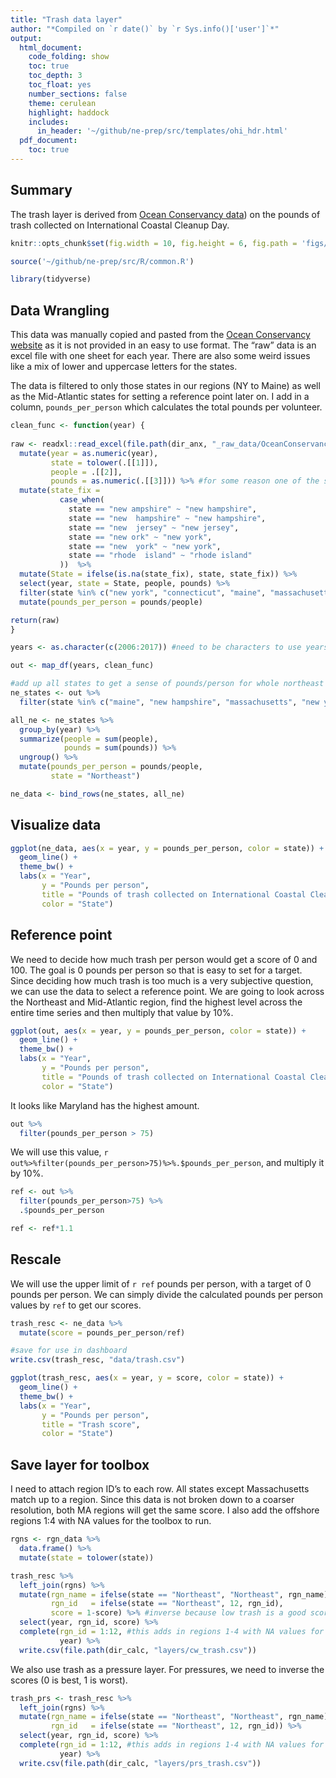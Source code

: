 ```yaml
---
title: "Trash data layer"
author: "*Compiled on `r date()` by `r Sys.info()['user']`*"
output: 
  html_document:
    code_folding: show
    toc: true
    toc_depth: 3
    toc_float: yes
    number_sections: false
    theme: cerulean
    highlight: haddock
    includes: 
      in_header: '~/github/ne-prep/src/templates/ohi_hdr.html'
  pdf_document:
    toc: true
---
```


## Summary

The trash layer is derived from [Ocean Conservancy data](https://oceanconservancy.org/trash-free-seas/international-coastal-cleanup/annual-data-release/)) on the pounds of trash collected on International Coastal Cleanup Day.

```r

knitr::opts_chunk$set(fig.width = 10, fig.height = 6, fig.path = 'figs/', message = FALSE, warning = FALSE)

source('~/github/ne-prep/src/R/common.R')

library(tidyverse)
```

## Data Wrangling

This data was manually copied and pasted from the [Ocean Conservancy website](https://oceanconservancy.org/trash-free-seas/international-coastal-cleanup/annual-data-release/) as it is not provided in an easy to use format. The "raw" data is an excel file with one sheet for each year. There are also some weird issues like a mix of lower and uppercase letters for the states.

The data is filtered to only those states in our regions (NY to Maine) as well as the Mid-Atlantic states for setting a reference point later on. I add in a column, `pounds_per_person` which calculates the total pounds per volunteer.

```r
clean_func <- function(year) {
  
raw <- readxl::read_excel(file.path(dir_anx, "_raw_data/OceanConservancy/CoastalCleanup_Data.xlsx"), sheet = year) %>%
  mutate(year = as.numeric(year),
         state = tolower(.[[1]]),
         people = .[[2]],
         pounds = as.numeric(.[[3]])) %>% #for some reason one of the sheets was having pounds read in as character. forcing it to numeric here
  mutate(state_fix = 
           case_when(
             state == "new ampshire" ~ "new hampshire",
             state == "new  hampshire" ~ "new hampshire",
             state == "new  jersey" ~ "new jersey",
             state == "new ork" ~ "new york",
             state == "new  york" ~ "new york",
             state == "rhode  island" ~ "rhode island"
           ))  %>%
  mutate(State = ifelse(is.na(state_fix), state, state_fix)) %>%
  select(year, state = State, people, pounds) %>%
  filter(state %in% c("new york", "connecticut", "maine", "massachusetts", "rhode island", "new jersey", "new hampshire", "maryland", "virginia", "delaware")) %>%
  mutate(pounds_per_person = pounds/people)

return(raw)
}

years <- as.character(c(2006:2017)) #need to be characters to use years as sheet names in read_excel

out <- map_df(years, clean_func)

#add up all states to get a sense of pounds/person for whole northeast
ne_states <- out %>%
  filter(state %in% c("maine", "new hampshire", "massachusetts", "new york", "connecticut", "rhode island")) 

all_ne <- ne_states %>%
  group_by(year) %>%
  summarize(people = sum(people),
            pounds = sum(pounds)) %>%
  ungroup() %>%
  mutate(pounds_per_person = pounds/people,
         state = "Northeast")

ne_data <- bind_rows(ne_states, all_ne)
```

## Visualize data

```r
ggplot(ne_data, aes(x = year, y = pounds_per_person, color = state)) +
  geom_line() +
  theme_bw() +
  labs(x = "Year",
       y = "Pounds per person",
       title = "Pounds of trash collected on International Coastal Cleanup Day",
       color = "State")
```

## Reference point

We need to decide how much trash per person would get a score of 0 and 100. The goal is 0 pounds per person so that is easy to set for a target. Since deciding how much trash is too much is a very subjective question, we can use the data to select a reference point. We are going to look across the Northeast and Mid-Atlantic region, find the highest level across the entire time series and then multiply that value by 10%. 
```r
ggplot(out, aes(x = year, y = pounds_per_person, color = state)) +
  geom_line() +
  theme_bw() +
  labs(x = "Year",
       y = "Pounds per person",
       title = "Pounds of trash collected on International Coastal Cleanup Day",
       color = "State")
```

It looks like Maryland has the highest amount.

```r
out %>%
  filter(pounds_per_person > 75)
```

We will use this value, `r out%>%filter(pounds_per_person>75)%>%.$pounds_per_person`, and multiply it by 10%.

```r
ref <- out %>%
  filter(pounds_per_person>75) %>%
  .$pounds_per_person

ref <- ref*1.1
```

## Rescale

We will use the upper limit of `r ref` pounds per person, with a target of 0 pounds per person. We can simply divide the calculated pounds per person values by `ref` to get our scores.

```r
trash_resc <- ne_data %>%
  mutate(score = pounds_per_person/ref)

#save for use in dashboard
write.csv(trash_resc, "data/trash.csv")

ggplot(trash_resc, aes(x = year, y = score, color = state)) +
  geom_line() +
  theme_bw() +
  labs(x = "Year",
       y = "Pounds per person",
       title = "Trash score",
       color = "State")
```

## Save layer for toolbox

I need to attach region ID's to each row. All states except Massachusetts match up to a region. Since this data is not broken down to a coarser resolution, both MA regions will get the same score. I also add the offshore regions 1:4 with NA values for the toolbox to run. 

```r
rgns <- rgn_data %>%
  data.frame() %>%
  mutate(state = tolower(state))

trash_resc %>%
  left_join(rgns) %>%
  mutate(rgn_name = ifelse(state == "Northeast", "Northeast", rgn_name),
         rgn_id   = ifelse(state == "Northeast", 12, rgn_id),
         score = 1-score) %>% #inverse because low trash is a good score
  select(year, rgn_id, score) %>%
  complete(rgn_id = 1:12, #this adds in regions 1-4 with NA values for pounds_pp
           year) %>%
  write.csv(file.path(dir_calc, "layers/cw_trash.csv"))
```

We also use trash as a pressure layer. For pressures, we need to inverse the scores (0 is best, 1 is worst).

```r
trash_prs <- trash_resc %>%
  left_join(rgns) %>%
  mutate(rgn_name = ifelse(state == "Northeast", "Northeast", rgn_name),
         rgn_id   = ifelse(state == "Northeast", 12, rgn_id)) %>%
  select(year, rgn_id, score) %>%
  complete(rgn_id = 1:12, #this adds in regions 1-4 with NA values for pounds_pp
           year) %>%
  write.csv(file.path(dir_calc, "layers/prs_trash.csv"))
```













